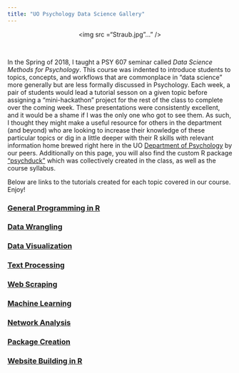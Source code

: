 ```yaml
---
title: "UO Psychology Data Science Gallery"
---
```

<div style="text-align:center"><img src ="Straub.jpg"..." /></div>  \

In the Spring of 2018, I taught a PSY 607 seminar called *Data Science Methods for Psychology*. This course was indented to introduce students to topics, concepts, and workflows that are commonplace in “data science” more generally but are less formally discussed in Psychology. Each week, a pair of students would lead a tutorial sesson on a given topic before assigning a "mini-hackathon" project for the rest of the class to complete over the coming week. These presentations were consistently excellent, and it would be a shame if I was the only one who got to see them. As such, I thought they might make a useful resource for others in the department (and beyond) who are looking to increase their knowledge of these particular topics or dig in a little deeper with their R skills with relevant information home brewed right here in the UO [Department of Psychology](https://psychology.uoregon.edu/) by our peers. Additionally on this page, you will also find the custom R package ["psychduck"](psychduck.html) which was collectively created in the class, as well as the course syllabus.   

Below are links to the tutorials created for each topic covered in our course. Enjoy!  

### [General Programming in R](html_only/general_programming.html)
### [Data Wrangling](html_only/data_wrangling.html)
### [Data Visualization](html_only/data_visualization.html)
### [Text Processing](html_only/text_processing.html)
### [Web Scraping](html_only/web_scraping.html)
### [Machine Learning](html_only/machine_learning_basics.html)
### [Network Analysis](html_only/network_analysis.html)
### [Package Creation](html_only/packages.html)
### [Website Building in R](html_only/websites.html)